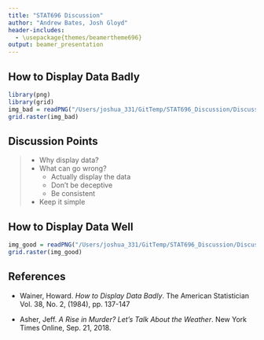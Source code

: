 ```yaml
---
title: "STAT696 Discussion"
author: "Andrew Bates, Josh Gloyd"
header-includes:
  - \usepackage{themes/beamertheme696}
output: beamer_presentation
---
```



## How to Display Data Badly

```r
library(png)
library(grid)
img_bad = readPNG("/Users/joshua_331/GitTemp/STAT696_Discussion/Discussion Slides/images/bad_plot.png")
grid.raster(img_bad)
```

<!-- slide 3 -->

## Discussion Points

>- Why display data?
>- What can go wrong?
>     - Actually display the data
>     - Don't be deceptive
>     - Be consistent
>- Keep it simple  


<!-- slide 4 -->

## How to Display Data Well

```r
img_good = readPNG("/Users/joshua_331/GitTemp/STAT696_Discussion/Discussion Slides/images/good_plot.png")
grid.raster(img_good)
```

<!-- slide 5 -->

## References

- Wainer, Howard. *How to Display Data Badly*. The American Statistician Vol. 38, No. 2, (1984), pp. 137-147

- Asher, Jeff. *A Rise in Murder? Let's Talk About the Weather*. New York Times Online, Sep. 21, 2018.


